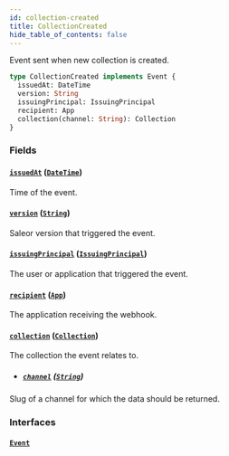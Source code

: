 ```yaml
---
id: collection-created
title: CollectionCreated
hide_table_of_contents: false
---
```


Event sent when new collection is created.

```graphql
type CollectionCreated implements Event {
  issuedAt: DateTime
  version: String
  issuingPrincipal: IssuingPrincipal
  recipient: App
  collection(channel: String): Collection
}
```

### Fields

#### [`issuedAt`](#) ([`DateTime`](../../../developer/api-reference/scalars/date-time))

Time of the event.

#### [`version`](#) ([`String`](../../../developer/api-reference/scalars/string))

Saleor version that triggered the event.

#### [`issuingPrincipal`](#) ([`IssuingPrincipal`](../../../developer/api-reference/unions/issuing-principal))

The user or application that triggered the event.

#### [`recipient`](#) ([`App`](../../../developer/api-reference/objects/app))

The application receiving the webhook.

#### [`collection`](#) ([`Collection`](../../../developer/api-reference/objects/collection))

The collection the event relates to.

- ##### [`channel`](#) ([`String`](../../../developer/api-reference/scalars/string))

Slug of a channel for which the data should be returned.

### Interfaces

#### [`Event`](../../../developer/api-reference/interfaces/event)
